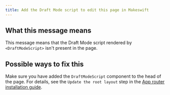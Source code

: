 ```yaml
---
title: Add the Draft Mode script to edit this page in Makeswift
---
```


## What this message means

This message means that the Draft Mode script rendered by `<DraftModeScript>` isn't present in the page.

## Possible ways to fix this

Make sure you have added the `DraftModeScript` component to the head of the page. For details,
see the `Update the root layout` step in the [App router installation guide](/developer/app-router/installation).
